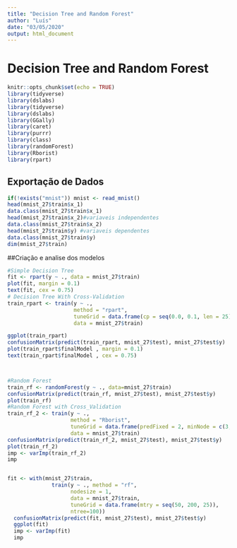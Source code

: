 ```yaml
---
title: "Decision Tree and Random Forest"
author: "Luís"
date: "03/05/2020"
output: html_document
---
```

# Decision Tree and Random Forest
```r
knitr::opts_chunk$set(echo = TRUE)
library(tidyverse)
library(dslabs)
library(tidyverse)
library(dslabs)
library(GGally)
library(caret)
library(purrr)
library(class)
library(randomForest)
library(Rborist)
library(rpart)
```

## Exportação de Dados 
```r
if(!exists("mnist")) mnist <- read_mnist()
head(mnist_27$train$x_1)
data.class(mnist_27$train$x_1)
head(mnist_27$train$x_2)#variaveis independentes
data.class(mnist_27$train$x_2)
head(mnist_27$train$y) #variaveis dependentes
data.class(mnist_27$train$y)
dim(mnist_27$train)
```

##Criação e analise dos modelos
```r
#Simple Decision Tree
fit <- rpart(y ~ ., data = mnist_27$train) 
plot(fit, margin = 0.1)
text(fit, cex = 0.75)
# Decision Tree With Cross-Validation
train_rpart <- train(y ~ .,
                     method = "rpart",
                     tuneGrid = data.frame(cp = seq(0.0, 0.1, len = 25)),
                     data = mnist_27$train)

ggplot(train_rpart)
confusionMatrix(predict(train_rpart, mnist_27$test), mnist_27$test$y)
plot(train_rpart$finalModel , margin = 0.1)
text(train_rpart$finalModel , cex = 0.75)



#Random Forest
train_rf <- randomForest(y ~ ., data=mnist_27$train)
confusionMatrix(predict(train_rf, mnist_27$test), mnist_27$test$y)
plot(train_rf)
#Random Forest with Cross_Validation
train_rf_2 <- train(y ~ .,
                    method = "Rborist",
                    tuneGrid = data.frame(predFixed = 2, minNode = c(3, 50)),
                    data = mnist_27$train)
confusionMatrix(predict(train_rf_2, mnist_27$test), mnist_27$test$y)
plot(train_rf_2)
imp <- varImp(train_rf_2)
imp


fit <- with(mnist_27$train, 
              train(y ~ ., method = "rf", 
                    nodesize = 1,
                    data = mnist_27$train,
                    tuneGrid = data.frame(mtry = seq(50, 200, 25)),
                    ntree=100))
  confusionMatrix(predict(fit, mnist_27$test), mnist_27$test$y)
  ggplot(fit)
  imp <- varImp(fit)
  imp
```